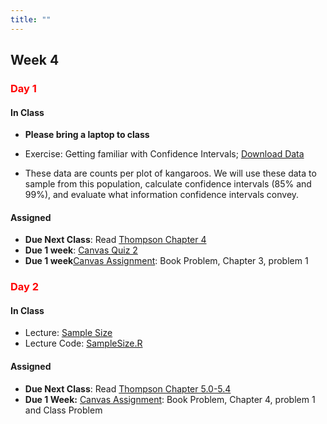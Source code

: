 ```yaml
---
title: ""
---
```


## Week 4

### [Day 1]{style="color:red;"}

#### **In Class**

- **Please bring a laptop to class**

- Exercise: Getting familiar with Confidence Intervals; [Download Data](../classfiles552/ThompsonChapter3/Counts_Kangaroo.csv)
- These data are counts per plot of kangaroos. We will use these data to sample from this population, calculate confidence intervals (85% and 99%),
and evaluate what information confidence intervals convey.

#### **Assigned**

- **Due Next Class**: Read <a href="/readings552/Sampling - 2012 - Thompson.pdf">Thompson Chapter 4 </a> 
- **Due 1 week**: [Canvas Quiz 2](https://colostate.instructure.com/courses/212614/quizzes/499468)
- **Due 1 week**[Canvas Assignment](https://colostate.instructure.com/courses/212614/assignments/2803660): Book Problem, Chapter 3, problem 1

### [Day 2]{style="color:red;"}

#### **In Class**

- Lecture: <a href="/FW552/Sample.Size.qmd">Sample Size</a> 
- Lecture Code: <a href="/FW552/Sample.Size.R">SampleSize.R</a>

#### **Assigned** 
- **Due Next Class**: Read <a href="/readings552/Sampling - 2012 - Thompson.pdf">Thompson Chapter 5.0-5.4 </a> 
- **Due 1 Week:** [Canvas Assignment](https://colostate.instructure.com/courses/212614/assignments/2818141): Book Problem, Chapter 4, problem 1 and Class Problem

